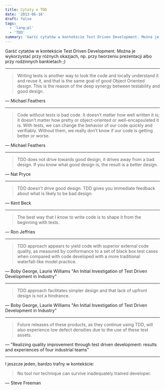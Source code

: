 ```yaml
---
title: Cytaty o TDD
date: '2013-06-18'
draft: false
tags:
  - 'lang:pl'
  - 'TDD'
summary: 'Garść cytatów w kontekście Test Driven Development. Można je wykorzystać przy różnych okazjach, np. przy tworzeniu prezentacji albo przy rodzinnych bankietach ;)'
---
```


Garść cytatów w kontekście Test Driven Development. Można je wykorzystać przy różnych okazjach, np. przy tworzeniu prezentacji albo przy rodzinnych bankietach ;)

---

> Writing tests is another way to look the code and locally understand it and reuse it, and that is the same goal of good Object Oriented design. This is the reason of the deep synergy between testability and good design.

<p>— Michael Feathers</p>

---

> Code without tests is bad code. It doesn’t matter how well written it is; it doesn’t matter how pretty or object-oriented or well-encapsulated it is. With tests, we can change the behavior of our code quickly and verifiably. Without them, we really don’t know if our code is getting better or worse.
 
<p>— Michael Feathers</p>

---

> TDD does not drive towards good design, it drives away from a bad design. If you know what good design is, the result is a better design.

<p>— Nat Pryce</p>

---

> TDD doesn't drive good design. TDD gives you immediate feedback about what is likely to be bad design.
 
<p>— Kent Beck</p>

---

> The best way that I know to write code is to shape it from the beginning with tests.
 
<p>— Ron Jeffries</p>

---

> TDD approach appears to yield code with superior external code quality, as measured by conformance to a set of black box test cases when compared with code developed with a more traditional waterfall-like model practice.
 
<p>— Boby George, Laurie Williams "An Initial Investigation of Test Driven Development in Industry"</p>

---

> TDD approach facilitates simpler design and that lack of upfront design is not a hindrance.
 
<p>— Boby George, Laurie Williams "An Initial Investigation of Test Driven Development in Industry"</p>

---

> Future releases of these products, as they continue using TDD, will also experience low defect densities due to the use of these test assets.
 
<p>— "Realizing quality improvement through test driven development: results and experiences of four industrial teams"</p>

---

I jeszcze jeden, bardzo trafny w kontekście:

> No tool nor technique can survive inadequately trained developer.
 
<p>— Steve Freeman</p>